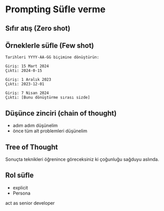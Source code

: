 # Prompting Süfle verme




## Sıfır atış (Zero shot)



## Örneklerle süfle (Few shot)


```text
Tarihleri YYYY-AA-GG biçimine dönüştürün:

Giriş: 15 Mart 2024
Çıktı: 2024-0-15

Giriş: 1 Aralık 2023
Çıktı: 2023-12-01

Giriş: 7 Nisan 2024
Çıktı: [Bunu dönüştürme sırası sizde]
```


## Düşünce zinciri (chain of thought)

- adım adım düşünelim
- önce tüm alt problemleri düşünelim

## Tree of Thought


Sonuçta teknikleri öğrenince göreceksiniz ki çoğunluğu sağduyu aslında.


## Rol süfle

- explicit
- Persona

act as senior developer
